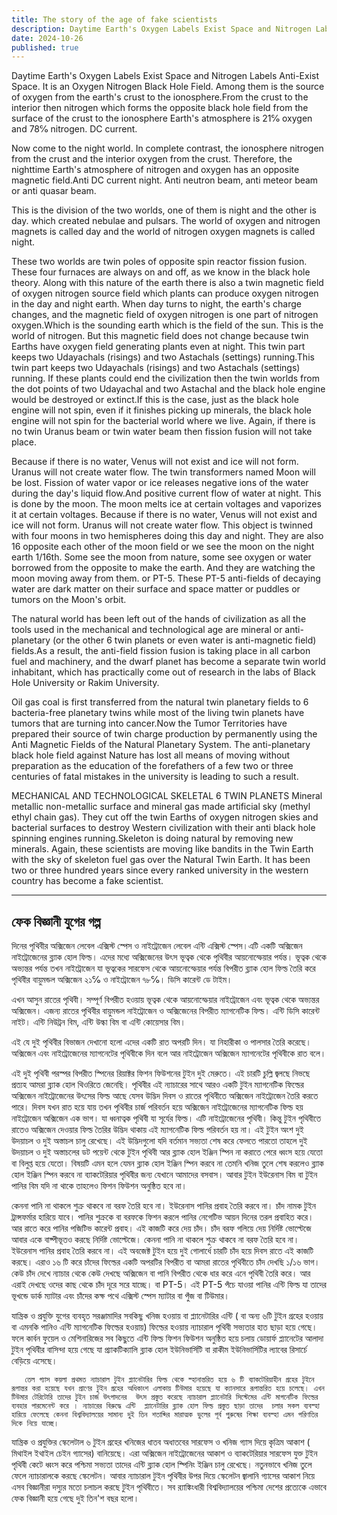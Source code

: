 ```yaml
---
title: The story of the age of fake scientists
description: Daytime Earth's Oxygen Labels Exist Space and Nitrogen Labels Anti-Exist Space. It is an Oxygen Nitrogen Black Hole Field. Among them is the source of oxygen from the earth's crust to the ionosphere.From the crust to the interior then nitrogen which forms the opposite black hole field from the surface of the crust to the ionosphere Earth's atmosphere is 21℅ oxygen and 78℅ nitrogen. DC current.
date: 2024-10-26
published: true
---
```


Daytime Earth's Oxygen Labels Exist Space and Nitrogen Labels Anti-Exist Space. It is an Oxygen Nitrogen Black Hole Field. Among them is the source of oxygen from the earth's crust to the ionosphere.From the crust to the interior then nitrogen which forms the opposite black hole field from the surface of the crust to the ionosphere Earth's atmosphere is 21℅ oxygen and 78℅ nitrogen. DC current.

Now come to the night world. In complete contrast, the ionosphere nitrogen from the crust and the interior oxygen from the crust. Therefore, the nighttime Earth's atmosphere of nitrogen and oxygen has an opposite magnetic field.Anti DC current night. Anti neutron beam, anti meteor beam or anti quasar beam.

This is the division of the two worlds, one of them is night and the other is day. which created nebulae and pulsars. The world of oxygen and nitrogen magnets is called day and the world of nitrogen oxygen magnets is called night.

These two worlds are twin poles of opposite spin reactor fission fusion. These four furnaces are always on and off, as we know in the black hole theory.
Along with this nature of the earth there is also a twin magnetic field of oxygen nitrogen source field which plants can produce oxygen nitrogen in the day and night earth. When day turns to night, the earth's charge changes, and the magnetic field of oxygen nitrogen is one part of nitrogen oxygen.Which is the sounding earth which is the field of the sun. This is the world of nitrogen. But this magnetic field does not change because twin Earths have oxygen field generating plants even at night. This twin part keeps two Udayachals (risings) and two Astachals (settings) running.This twin part keeps two Udayachals (risings) and two Astachals (settings) running. If these plants could end the civilization then the twin worlds from the dot points of two Udayachal and two Astachal and the black hole engine would be destroyed or extinct.If this is the case, just as the black hole engine will not spin, even if it finishes picking up minerals, the black hole engine will not spin for the bacterial world where we live. Again, if there is no twin Uranus beam or twin water beam then fission fusion will not take place.

Because if there is no water, Venus will not exist and ice will not form. Uranus will not create water flow. The twin transformers named Moon will be lost. Fission of water vapor or ice releases negative ions of the water during the day's liquid flow.And positive current flow of water at night.  This is done by the moon. The moon melts ice at certain voltages and vaporizes it at certain voltages. Because if there is no water, Venus will not exist and ice will not form. Uranus will not create water flow.
This object is twinned with four moons in two hemispheres doing this day and night. They are also 16 opposite each other of the moon field or we see the moon on the night earth 1/16th. Some see the moon from nature, some see oxygen or water borrowed from the opposite to make the earth. And they are watching the moon moving away from them. or PT-5. These PT-5 anti-fields of decaying water are dark matter on their surface and space matter or puddles or tumors on the Moon's orbit.

The natural world has been left out of the hands of civilization as all the tools used in the mechanical and technological age are mineral or anti-planetary (or the other 6 twin planets or even water is anti-magnetic field) fields.As a result, the anti-field fission fusion is taking place in all carbon fuel and machinery, and the dwarf planet has become a separate twin world inhabitant, which has practically come out of research in the labs of Black Hole University or Rakim University.

Oil gas coal is first transferred from the natural twin planetary fields to 6 bacteria-free planetary twins while most of the living twin planets have tumors that are turning into cancer.Now the Tumor Territories have prepared their source of twin charge production by permanently using the Anti Magnetic Fields of the Natural Planetary System. The anti-planetary black hole field against Nature has lost all means of moving without preparation as the education of the forefathers of a few two or three centuries of fatal mistakes in the university is leading to such a result.

MECHANICAL AND TECHNOLOGICAL SKELETAL 6 TWIN PLANETS Mineral metallic non-metallic surface and mineral gas made artificial sky (methyl ethyl chain gas). They cut off the twin Earths of oxygen nitrogen skies and bacterial surfaces to destroy Western civilization with their anti black hole spinning engines running.Skeleton is doing natural by removing new minerals. Again, these scientists are moving like bandits in the Twin Earth with the sky of skeleton fuel gas over the Natural Twin Earth.
It has been two or three hundred years since every ranked university in the western country has become a fake scientist.

---

##   ফেক বিজ্ঞানী যুগের গল্প 

দিনের পৃথিবীর অক্সিজেন লেবেল এক্সিস্ট স্পেস ও নাইট্রোজেন লেবেল এন্টি এক্সিস্ট স্পেস।এটি একটি অক্সিজেন নাইট্রোজেনের ব্ল‍্যাক হোল ফিল্ড। এদের মধ‍্যে অক্সিজেনের  উৎস ভূত্বক থেকে পৃথিবীর আয়নোস্ফেয়ার পর্যন্ত। ভূত্বক থেকে অভ‍্যন্তর পর্যন্ত তখন নাইট্রোজেন যা  ভূত্বকের সারফেস থেকে আয়নোস্ফেয়ার পর্যন্ত বিপরীত ব্ল‍্যাক হোল ফিল্ড তৈরি করে পৃথিবীর বায়ুমন্ডল অক্সিজেন ২১℅ ও নাইট্রোজেন ৭৮℅। ডিসি কারেন্ট ডে টাইম।

এখন আসুন রাতের পৃথিবী। সম্পূর্ণ বিপরীত হওয়ায় ভূত্বক থেকে আয়নোস্ফেয়ার নাইট্রোজেন এবং ভূত্বক থেকে অভ‍্যন্তর অক্সিজেন। এজন‍্য রাতের পৃথিবীর বায়ুমন্ডল নাইট্রোজেন ও অক্সিজেনের বিপরীত ম‍‍্যাগনেটিক ফিল্ড। এন্টি ডিসি কারেন্ট নাইট।     এন্টি নিউট্রন বিম, এন্টি উল্কা বিম বা এন্টি  কোয়েসার বিম।

এই যে দুই পৃথিবীর বিভাজন দেখানো হলো এদের একটি রাত অপরটি দিন। যা নিহারীকা ও পালসার তৈরি করেছে। অক্সিজেন এবং নাইট্রোজেনের ম‍্যাগনেটের পৃথিবীকে দিন বলে আর নাইট্রোজেন অক্সিজেন ম‍্যাগনেটের পৃথিবীকে রাত বলে।

এই দুই পৃথিবী পরস্পর বিপরীত স্পিনের রিয়াক্টর ফিশন ফিউশনের টুইন দুই মেরুতে। এই চারটি চুল্লি জ্বলছে নিভছে প্রত‍্যহ আমরা ব্ল‍্যাক হোল থিওরিতে জেনেছি। পৃথিবীর এই ন‍্যাচারের সাথে আরও একটি টুইন ম‍্যাগনেটিক ফিল্ডের অক্সিজেন নাইট্রোজেনের উৎসের ফিল্ড আছে যেসব উদ্ভিদ দিবস ও রাতের পৃথিবীতে অক্সিজেন নাইট্রোজেন তৈরি করতে পারে। দিবস যখন রাত হয়ে যায় তখন পৃথিবীর চার্জ পরিবর্তন হয়ে অক্সিজেন নাইট্রোজেনের ম‍্যাগনেটিক ফিল্ড হয় নাইট্রোজেন অক্সিজেন এক ভাগ।  যা ধ্বনাত্বক পৃথিবী যা সূর্যের ফিল্ড। এটি নাইট্রোজেনের পৃথিবী। কিন্তু টুইন পৃথিবীতে রাতেও অক্সিজেন দেওয়ার ফিল্ড তৈরির উদ্ভিদ থাকায় এই ম‍্যাগনেটিক ফিল্ড পরিবর্তন হয় না। এই টুইন অংশ দুই উদয়াচল ও দুই অস্তাচল চালু রেখেছে। এই উদ্ভিদগুলো যদি বর্তমান সভ‍্যতা শেষ করে ফেলতে পারতো তাহলে দুই উদয়াচল ও দুই অস্তাচলের ডট পয়েন্ট থেকে টুইন পৃথিবী আর ব্ল‍্যাক হোল ইঞ্জিন স্পিন না করাতে পেরে ধ্বংস হয়ে যেতো বা বিলুপ্ত হয়ে যেতো।
বিষয়টি এমন হলে যেমন ব্ল‍্যাক হোল ইঞ্জিন স্পিন করবে না তেমনি খনিজ তুলে শেষ করলেও ব্ল‍্যাক হোল ইঞ্জিন স্পিন করবে না ব‍্যাকটেরিয়ার পৃথিবীর জন‍্য যেখানে আমাদের বসবাস। আবার টুইন ইউরেনাস বিম বা টুইন পানির বিম যদি না থাকে তাহলেও ফিশন ফিউশন অনুষ্ঠিত হবে না।

কেননা পানি না থাকলে শুক্র থাকবে না বরফ তৈরি হবে না। ইউরেনাস পানির প্রবাহ তৈরি করবে না। চাঁদ নামক টুইন ট্রান্সফর্মার হারিয়ে যাবে। পানির শুক্রকে বা বরফকে ফিশন করলে পানির নেগেটিভ আয়ন দিনের তরল প্রবাহিত করে। আর  রাতে করে পানির পজিটিভ কারেন্ট  প্রবাহ।  এই কাজটি করে দেয় চাঁদ। চাঁদ বরফ গলিয়ে দেয় নির্দিষ্ট ভোল্টেজে আবার একে বাষ্পীভূতও করছে নির্দিষ্ট ভোল্টেজে। কেননা পানি না থাকলে শুক্র থাকবে না বরফ তৈরি হবে না। ইউরেনাস পানির প্রবাহ তৈরি করবে না।
এই অবজেক্ট টুইন হয়ে দুই গোলার্ধে চারটি চাঁদ হয়ে দিবস রাতে এই কাজটি করছে। এরাও ১৬ টি করে চাঁদের ফিল্ডের একটি অপরটির বিপরীত বা আমরা রাতের পৃথিবীতে চাঁদ দেখছি ১/১৬ ভাগ। কেউ চাঁদ দেখে ন‍্যাচার থেকে কেউ দেখছে অক্সিজেন বা পানি বিপরীত থেকে ধার করে এনে পৃথিবী তৈরি করে। আর এরাই দেখছে ওদের কাছ থেকে চাঁদ দূরে সরে যাচ্ছে। বা PT-5। এই PT-5 পঁচে যাওয়া পানির এন্টি ফিল্ড যা তাদের ভূখন্ডে ডার্ক ম‍্যাটার এবং চাঁদের কক্ষ পথে এক্সিস্ট স্পেস ম‍্যাটার বা পুঁজ বা টিউমার। 

যান্ত্রিক ও প্রযুক্তি যুগের ব‍্যবহৃত সরঞ্জামাদির সবকিছু খনিজ হওয়ায় বা প্ল‍্যানেটারির এন্টি ( বা অন‍্য ৬টি টুইন গ্রহের হওয়ায় বা এমনকি পানিও এন্টি ম‍্যাগনেটিক ফিল্ডের হওয়ায়) ফিল্ডের হওয়ায়  ন‍্যাচারাল পৃথিবী সভ‍্যতার হাত ছাড়া হয়ে গেছে। ফলে কার্বন ফুয়েল ও মেশিনারিজের সব কিছুতে এন্টি ফিল্ড ফিশন ফিউশন অনুষ্ঠিত হয়ে চলায় ডোয়ার্ফ প্ল‍্যানেটের আলাদা টুইন পৃথিবীর বাসিন্দা হয়ে গেছে যা প্র‍্যাকটিক‍্যালি ব্ল‍্যাক হোল ইউনিভার্সিটি বা রাকীম ইউনিভার্সিটির ল‍্যাবের রিসার্চে বেড়িয়ে এসেছে।

       তেল গ‍্যাস কয়লা প্রথমত ন‍্যাচারাল টুইন প্ল‍্যানেটারির ফিল্ড থেকে স্হানান্তরিত হয়ে ৬ টি ব‍্যাকটেরিয়াহীন গ্রহের টুইনে  রূপান্তর করা হয়েছে যখন প্রাণের টুইন গ্রহের অধিকাংশ এলাকায় টিউমার হয়েছে যা ক‍্যানসারে রূপান্তরিত হয়ে চলেছে। এখন টিউমার টেরিটোরি তাদের টুইন চার্জ উৎপাদনের  উৎস প্রস্তুত করেছে ন‍্যাচারাল প্ল‍্যানেটারি সিস্টেমের এন্টি মাগনেটিক ফিল্ডের ব‍্যবহার পারমেনেন্ট করে । ন‍্যাচারের বিরুদ্ধে এন্টি  প্ল‍্যানেটারির ব্ল‍্যাক হোল ফিল্ড প্রস্তুত ছাড়া তাদের  চলার সকল ব‍্যবস্হা হারিয়ে ফেলেছে কেননা বিশ্ববিদ্যালয়ের সামান‍্য দুই তিন শতাব্দির মারাত্মক ভুলের পূর্ব পুরুষের শিক্ষা ব‍্যবস্হা এমন পরিণতির দিকে নিয়ে যাচ্ছে।

যান্ত্রিক ও প্রযুক্তির স্কেলেটাল ৬ টুইন গ্রহের খনিজের ধাতব অধাতবের সারফেস ও খনিজ  গ‍্যাস দিয়ে কৃত্রিম আকাশ ( মিথাইল ইথাইল চেইন গ‍্যাসের) বানিয়েছে। এরা অক্সিজেন নাইট্রোজেনের আকাশ ও ব‍্যাকটেরিয়ার সারফেস যুক্ত টুইন পৃথিবী কেটে ধ্বংস করে পশ্চিমা সভ‍্যতা তাদের এন্টি ব্ল‍্যাক হোল স্পিনিং ইঞ্জিন চালু রেখেছে।  নতুনভাবে খনিজ তুলে ফেলে   ন‍্যাচারালকে করছে স্কেলেটন। আবার ন‍্যাচারাল টুইন পৃথিবীর উপর দিয়ে স্কেলেটন জ্বালানি গ‍্যাসের আকাশ নিয়ে এসব  বিজ্ঞানীরা দস‍্যুর মতো চলাচল করছে টুইন পৃথিবীতে।
সব র‍্যাঙ্কিংধারী বিশ্ববিদ্যালয়ের পশ্চিমা দেশের প্রত‍্যেকে এভাবে  ফেক বিজ্ঞানী হয়ে গেছে দুই তিন'শ বছর হলো।
